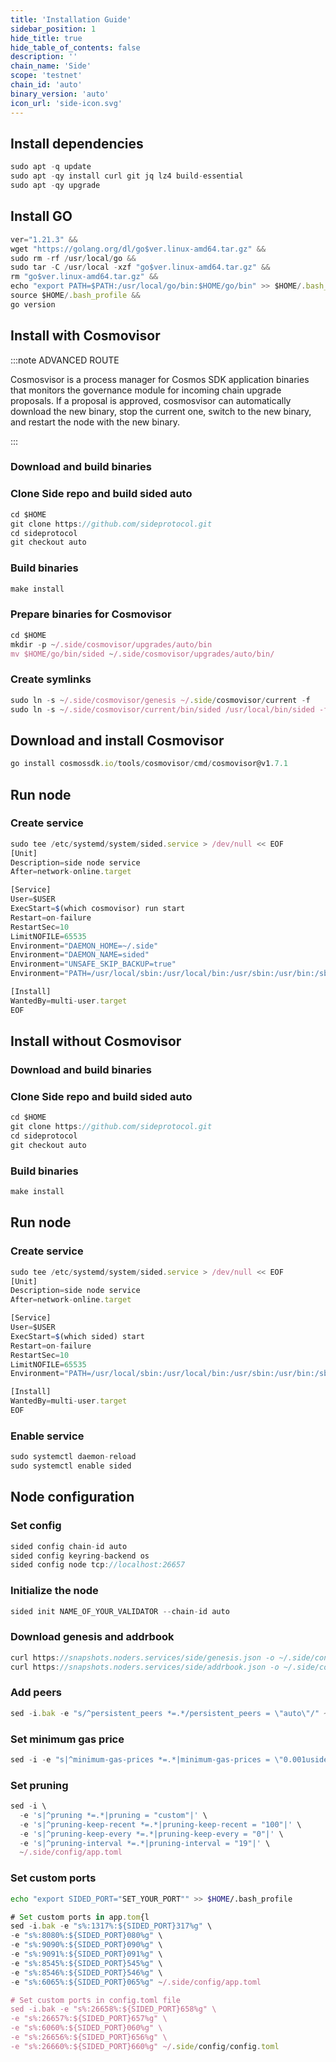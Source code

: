 ```yaml
---
title: 'Installation Guide'
sidebar_position: 1
hide_title: true
hide_table_of_contents: false
description: ''
chain_name: 'Side'
scope: 'testnet'
chain_id: 'auto'
binary_version: 'auto'
icon_url: 'side-icon.svg'
---
```



<PageTitle
  iconUrl="img/side-icon.svg"
  title="Side Installation Guide"
  chainId="auto"
  version="auto"
/>

## Install dependencies

```js
sudo apt -q update
sudo apt -qy install curl git jq lz4 build-essential
sudo apt -qy upgrade
```

## Install GO

```js
ver="1.21.3" &&
wget "https://golang.org/dl/go$ver.linux-amd64.tar.gz" &&
sudo rm -rf /usr/local/go &&
sudo tar -C /usr/local -xzf "go$ver.linux-amd64.tar.gz" &&
rm "go$ver.linux-amd64.tar.gz" &&
echo "export PATH=$PATH:/usr/local/go/bin:$HOME/go/bin" >> $HOME/.bash_profile &&
source $HOME/.bash_profile &&
go version
```

## Install with Cosmovisor

:::note ADVANCED ROUTE

Cosmosvisor is a process manager for Cosmos SDK application binaries that monitors the governance module for incoming chain upgrade proposals. If a proposal is approved, cosmosvisor can automatically download the new binary, stop the current one, switch to the new binary, and restart the node with the new binary.

:::

### Download and build binaries

### Clone Side repo and build sided auto

```js
cd $HOME
git clone https://github.com/sideprotocol.git
cd sideprotocol
git checkout auto
```

### Build binaries

```js
make install
```

### Prepare binaries for Cosmovisor

```js
cd $HOME
mkdir -p ~/.side/cosmovisor/upgrades/auto/bin
mv $HOME/go/bin/sided ~/.side/cosmovisor/upgrades/auto/bin/
```

### Create symlinks

```js
sudo ln -s ~/.side/cosmovisor/genesis ~/.side/cosmovisor/current -f
sudo ln -s ~/.side/cosmovisor/current/bin/sided /usr/local/bin/sided -f
```

## Download and install Cosmovisor

```js
go install cosmossdk.io/tools/cosmovisor/cmd/cosmovisor@v1.7.1
```

## Run node

### Create service

```js
sudo tee /etc/systemd/system/sided.service > /dev/null << EOF
[Unit]
Description=side node service
After=network-online.target

[Service]
User=$USER
ExecStart=$(which cosmovisor) run start
Restart=on-failure
RestartSec=10
LimitNOFILE=65535
Environment="DAEMON_HOME=~/.side"
Environment="DAEMON_NAME=sided"
Environment="UNSAFE_SKIP_BACKUP=true"
Environment="PATH=/usr/local/sbin:/usr/local/bin:/usr/sbin:/usr/bin:/sbin:/bin:/usr/games:/usr/local/games:/snap/bin:~/.side/cosmovisor/current/bin"

[Install]
WantedBy=multi-user.target
EOF
```

## Install without Cosmovisor

### Download and build binaries

### Clone Side repo and build sided auto

```js
cd $HOME
git clone https://github.com/sideprotocol.git
cd sideprotocol
git checkout auto
```

### Build binaries

```js
make install
```

## Run node

### Create service

```js
sudo tee /etc/systemd/system/sided.service > /dev/null << EOF
[Unit]
Description=side node service
After=network-online.target

[Service]
User=$USER
ExecStart=$(which sided) start
Restart=on-failure
RestartSec=10
LimitNOFILE=65535
Environment="PATH=/usr/local/sbin:/usr/local/bin:/usr/sbin:/usr/bin:/sbin:/bin:/usr/games:/usr/local/games:/snap/bin"

[Install]
WantedBy=multi-user.target
EOF
```

### Enable service

```js
sudo systemctl daemon-reload
sudo systemctl enable sided
```

## Node configuration

### Set config

```js
sided config chain-id auto
sided config keyring-backend os
sided config node tcp://localhost:26657
```

### Initialize the node

```js
sided init NAME_OF_YOUR_VALIDATOR --chain-id auto
```

### Download genesis and addrbook

```js
curl https://snapshots.noders.services/side/genesis.json -o ~/.side/config/genesis.json
curl https://snapshots.noders.services/side/addrbook.json -o ~/.side/config/addrbook.json
```

### Add peers

```js
sed -i.bak -e "s/^persistent_peers *=.*/persistent_peers = \"auto\"/" ~/.side/config/config.toml
```

### Set minimum gas price

```js
sed -i -e "s|^minimum-gas-prices *=.*|minimum-gas-prices = \"0.001uside\"|" ~/.side/config/app.toml
```

### Set pruning

```js
sed -i \
  -e 's|^pruning *=.*|pruning = "custom"|' \
  -e 's|^pruning-keep-recent *=.*|pruning-keep-recent = "100"|' \
  -e 's|^pruning-keep-every *=.*|pruning-keep-every = "0"|' \
  -e 's|^pruning-interval *=.*|pruning-interval = "19"|' \
  ~/.side/config/app.toml
```

### Set custom ports

```bash
echo "export SIDED_PORT="SET_YOUR_PORT"" >> $HOME/.bash_profile
```

```js
# Set custom ports in app.tom{l
sed -i.bak -e "s%:1317%:${SIDED_PORT}317%g" \
-e "s%:8080%:${SIDED_PORT}080%g" \
-e "s%:9090%:${SIDED_PORT}090%g" \
-e "s%:9091%:${SIDED_PORT}091%g" \
-e "s%:8545%:${SIDED_PORT}545%g" \
-e "s%:8546%:${SIDED_PORT}546%g" \
-e "s%:6065%:${SIDED_PORT}065%g" ~/.side/config/app.toml

# Set custom ports in config.toml file
sed -i.bak -e "s%:26658%:${SIDED_PORT}658%g" \
-e "s%:26657%:${SIDED_PORT}657%g" \
-e "s%:6060%:${SIDED_PORT}060%g" \
-e "s%:26656%:${SIDED_PORT}656%g" \
-e "s%:26660%:${SIDED_PORT}660%g" ~/.side/config/config.toml
```